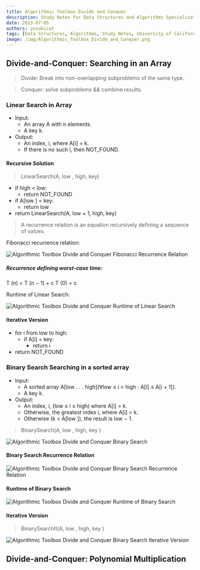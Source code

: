```yaml
---
title: Algorithmic Toolbox Divide and Conquer
description: Study Notes for Data Structures and Algorithms Specialization
date: 2023-07-05
authors: yuzukicat
tags: [Data Structures, Algorithms, Study Notes, University of California San Diego, Divide-and-Conquer, Linear Search, Binary Search]
image: /img/Algorithmic_Toolbox_Divide_and_Conquer.png
---
```


## Divide-and-Conquer: Searching in an Array

> Divide: Break into non-overlapping subproblems of the same type.

> Conquer: solve subproblems && combine results.

### Linear Search in Array

- Input:
  - An array A with n elements.
  - A key k.
- Output:
  - An index, i, where A[i] = k.
  - If there is no such i, then NOT_FOUND.

#### Recursive Solution

> LinearSearch(A, low , high, key)

- if high < low:
  - return NOT_FOUND
- if A[low ] = key:
  - return low
- return LinearSearch(A, low + 1, high, key)

> A recurrence relation is an equation recursively defining a sequence of values.

Fibonacci recurrence relation:

![Algorithmic Toolbox Divide and Conquer Fibonacci Recurrence Relation](../../public/img/Algorithmic_Toolbox_Divide_and_Conquer_Fibonacci_Recurrence_Relation.png "Algorithmic_Toolbox_Divide_and_Conquer_Fibonacci_Recurrence_Relation")

##### Recurrence defining worst-case time:
T (n) = T (n − 1) + c
T (0) = c

Runtime of Linear Search:

![Algorithmic Toolbox Divide and Conquer Runtime of Linear Search](../../public/img/Algorithmic_Toolbox_Divide_and_Conquer_Runtime_of_Linear_Search.png "Algorithmic_Toolbox_Divide_and_Conquer_Runtime_of_Linear_Search")

#### Iterative Version

- for i from low to high:
  - if A[i] = key:
    - return i
- return NOT_FOUND

### Binary Search Searching in a sorted array

- Input:
  - A sorted array A[low . . . high](∀low ≤ i < high : A[i] ≤ A[i + 1]).
  - A key k.
- Output:
  - An index, i, (low ≤ i ≤ high) where A[i] = k.
  - Otherwise, the greatest index i, where A[i] < k.
  - Otherwise (k < A[low ]), the result is low − 1.

> BinarySearch(A, low , high, key )

![Algorithmic Toolbox Divide and Conquer Binary Search](../../public/img/Algorithmic_Toolbox_Divide_and_Conquer_Binary_Search.png "Algorithmic_Toolbox_Divide_and_Conquer_Binary_Search")

#### Binary Search Recurrence Relation

![Algorithmic Toolbox Divide and Conquer Binary Search Recurrence Relation](../../public/img/Algorithmic_Toolbox_Divide_and_Conquer_Binary_Search_Recurrence_Relation.png "Algorithmic_Toolbox_Divide_and_Conquer_Binary_Search_Recurrence_Relation")

#### Runtime of Binary Search

![Algorithmic Toolbox Divide and Conquer Runtime of Binary Search](../../public/img/Algorithmic_Toolbox_Divide_and_Conquer_Runtime_of_Binary_Search.png "Algorithmic_Toolbox_Divide_and_Conquer_Runtime_of_Binary_Search")

#### Iterative Version

> BinarySearchIt(A, low , high, key )

![Algorithmic Toolbox Divide and Conquer Binary Search Iterative Version](../../public/img/Algorithmic_Toolbox_Divide_and_Conquer_Binary_Search_Iterative_Version.png "Algorithmic_Toolbox_Divide_and_Conquer_Binary_Search_Iterative_Version")

## Divide-and-Conquer: Polynomial Multiplication